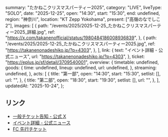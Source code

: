   summary: "たかねこクリスマスパーティー2025",
  category: "LIVE",
  liveType: "SOLO",
  date: "2025-12-25",
  open: "14:30",
  start: "15:30",
  end: undefined,
  region: "神奈川",
  location: "KT Zepp Yokohama",
  present: ["高嶺のなでしこ2"],
  images: [
    {
      path: "/events/2025/2025-12-25_たかねこクリスマスパーティー2025_詳細.jpg",
      ref: "https://x.com/takanenofficial/status/1980484186008936839",
    },
    {
      path: "/events/2025/2025-12-25_たかねこクリスマスパーティー2025.jpg",
      ref: "https://takanenonadeshiko.jp/?p=4303",
    },
  ],
  link: {
    text: "イベント詳細 - 公式ニュース",
    url: "https://takanenonadeshiko.jp/?p=4303",
  },
  ticket: "https://eplus.jp/sf/detail/3709540001",
  overview: {
    timetable: undefined,
    goods: {
      time: undefined,
      lineup: undefined,
      url: undefined,
    },
    streaming: undefined,
  },
  acts: [
    {
      title: "第一部",
      open: "14:30",
      start: "15:30",
      setlist: [],
      url: "",
    },
    {
      title: "第二部",
      open: "18:30",
      start: "19:30",
      setlist: [],
      url: "",
    },
  ],
  updatedAt: "2025-10-24",
};

## リンク

- [一般チケット告知 - 公式 X](https://x.com/takanenofficial/status/1980484186008936839)
- [イベント詳細 - 公式ニュース](https://takanenonadeshiko.jp/?p=4303)
- [FC 先行チケット](https://takanekofc.com/topics/public/_/vnui2qh8mbpnp958.html)
